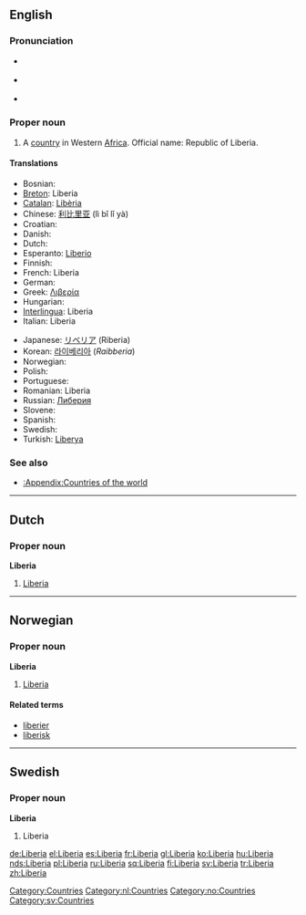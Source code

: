==English==
{{wikipedia}}

===Pronunciation===
* {{a|RP}} {{IPA|/laɪˈbɪəriə/}}
* {{a|US}} {{IPA|/laɪˈbɪriə/}}
*{{rhymes|ɪəriə}}

===Proper noun===
{{en-proper noun}}

# A [[country]] in Western [[Africa]]. Official name: Republic of Liberia.

====Translations====
{{trans-top|country in Western Africa}}
*Bosnian: {{t-|bs|Liberija|f}}
*[[Breton]]: Liberia
*[[Catalan]]: [[Libèria]]
*Chinese: [[利比里亚]] (lì bǐ lǐ yà)
*Croatian: {{t-|hr|Liberija|f}}
* Danish: {{t-|da|Liberia}}
* Dutch: {{t-|nl|Liberia|n}}
*Esperanto: [[Liberio]]
* Finnish: {{t+|fi|Liberia}}
*French: Liberia {{m}}
* German: {{t+|de|Liberia}}
*Greek: [[Λιβερία]] {{f}}
* Hungarian: {{t+|hu|Libéria}}
*[[Interlingua]]: Liberia
*Italian: Liberia {{f}}
{{trans-mid}}
*Japanese: [[リベリア]] (Riberia)
*Korean: [[라이베리아]] (''Raibberia'')
* Norwegian: {{t-|no|Liberia}}
* Polish: {{t+|pl|Liberia}}
* Portuguese: {{t+|pt|Libéria}}
*Romanian: Liberia {{f}}
*Russian: [[Либерия]]
* Slovene: {{t-|sl|Liberija|f}}
* Spanish: {{t+|es|Liberia}}
* Swedish: {{t+|sv|Liberia}}
*Turkish: [[Liberya]]
{{trans-bottom}}

===See also===
*[[:Appendix:Countries of the world]]

[[Category:Countries]]

----

==Dutch==

===Proper noun===
'''Liberia''' {{n}}

# [[Liberia#English|Liberia]]

[[Category:nl:Countries]]

----

==Norwegian==

===Proper noun===
'''Liberia'''

# [[Liberia#English|Liberia]]

====Related terms====
*[[liberier]]
*[[liberisk]]

[[Category:no:Countries]]

----

==Swedish==

===Proper noun===
'''Liberia'''

# Liberia

[[Category:sv:Countries]]

[[de:Liberia]]
[[el:Liberia]]
[[es:Liberia]]
[[fr:Liberia]]
[[gl:Liberia]]
[[ko:Liberia]]
[[hu:Liberia]]
[[nds:Liberia]]
[[pl:Liberia]]
[[ru:Liberia]]
[[sq:Liberia]]
[[fi:Liberia]]
[[sv:Liberia]]
[[tr:Liberia]]
[[zh:Liberia]]